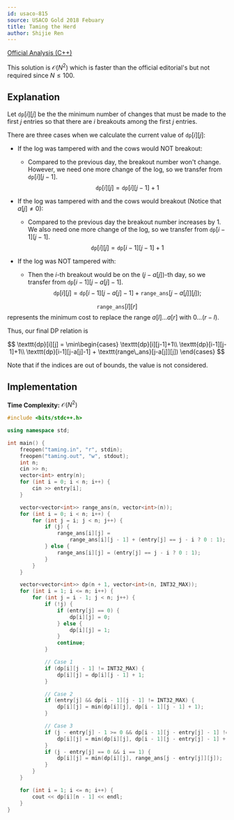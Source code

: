 ```yaml
---
id: usaco-815
source: USACO Gold 2018 Febuary
title: Taming the Herd
author: Shijie Ren
---
```


[Official Analysis (C++)](http://www.usaco.org/current/data/sol_taming_gold_feb18.html)

This solution is $\mathcal{O}(N^2)$ which is faster than the official editorial's but not required since $N \leq 100$.

## Explanation

Let $\texttt{dp}[i][j]$ be the the minimum number of changes that must be made
to the first $j$ entries so that there are $i$ breakouts among the first $j$
entries.

There are three cases when we calculate the current value of $\texttt{dp}[i][j]$:

- If the log was tampered with and the cows would NOT breakout:

  - Compared to the previous day, the breakout number won't change. However, we need one
    more change of the log, so we transfer from $\texttt{dp}[i][j-1]$.
    $$
    \texttt{dp}[i][j]=\texttt{dp}[i][j-1]+1
    $$

- If the log was tampered with and the cows would breakout (Notice that $a[j] \neq 0$):

  - Compared to the previous day the breakout number increases by 1. We also
    need one more change of the log, so we transfer from $\texttt{dp}[i-1][j-1]$.
    $$
    \texttt{dp}[i][j]=\texttt{dp}[i-1][j-1]+1
    $$

- If the log was NOT tampered with:
  - Then the $i$-th breakout would be on the $(j-a[j])$-th day, so we transfer from
    $\texttt{dp}[i-1][j-a[j]-1]$.
    $$
    \texttt{dp}[i][j] = \texttt{dp}[i-1][j-a[j]-1]+\texttt{range\_ans}[j-a[j]][j]);
    $$

$$\texttt{range\_ans}[l][r]$$ represents the minimum cost to replace the range
$a[l]...a[r]$ with $0...(r-l)$.

Thus, our final DP relation is

$$
\texttt{dp}[i][j] = \min\begin{cases} \texttt{dp}[i][j-1]+1\\
\texttt{dp}[i-1][j-1]+1\\
\texttt{dp}[i-1][j-a[j]-1] + \texttt{range\_ans}[j-a[j]][j])
\end{cases}
$$

Note that if the indices are out of bounds, the value is not considered.

## Implementation

**Time Complexity:** $\mathcal{O}(N^2)$

<LanguageSection>

<CPPSection>

```cpp
#include <bits/stdc++.h>

using namespace std;

int main() {
	freopen("taming.in", "r", stdin);
	freopen("taming.out", "w", stdout);
	int n;
	cin >> n;
	vector<int> entry(n);
	for (int i = 0; i < n; i++) {
		cin >> entry[i];
	}

	vector<vector<int>> range_ans(n, vector<int>(n));
	for (int i = 0; i < n; i++) {
		for (int j = i; j < n; j++) {
			if (j) {
				range_ans[i][j] =
					range_ans[i][j - 1] + (entry[j] == j - i ? 0 : 1);
			} else {
				range_ans[i][j] = (entry[j] == j - i ? 0 : 1);
			}
		}
	}

	vector<vector<int>> dp(n + 1, vector<int>(n, INT32_MAX));
	for (int i = 1; i <= n; i++) {
		for (int j = i - 1; j < n; j++) {
			if (!j) {
				if (entry[j] == 0) {
					dp[i][j] = 0;
				} else {
					dp[i][j] = 1;
				}
				continue;
			}

			// Case 1
			if (dp[i][j - 1] != INT32_MAX) {
				dp[i][j] = dp[i][j - 1] + 1;
			}

			// Case 2
			if (entry[j] && dp[i - 1][j - 1] != INT32_MAX) {
				dp[i][j] = min(dp[i][j], dp[i - 1][j - 1] + 1);
			}

			// Case 3
			if (j - entry[j] - 1 >= 0 && dp[i - 1][j - entry[j] - 1] != INT32_MAX) {
				dp[i][j] = min(dp[i][j], dp[i - 1][j - entry[j] - 1] + range_ans[j - entry[j]][j]);
			}
			if (j - entry[j] == 0 && i == 1) {
				dp[i][j] = min(dp[i][j], range_ans[j - entry[j]][j]);
			}
		}
	}

	for (int i = 1; i <= n; i++) {
		cout << dp[i][n - 1] << endl;
	}
}
```

</CPPSection>

</LanguageSection>
